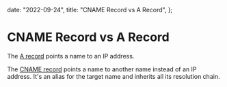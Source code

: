   date: "2022-09-24",
  title: "CNAME Record vs A Record",
};

# CNAME Record vs A Record

The [A record](https://support.dnsimple.com/articles/a-record/) points a name to an IP address.

The [CNAME record](https://support.dnsimple.com/articles/cname-record/) points a name to another name instead of an IP address. It's an alias for the target name and inherits all its resolution chain.
